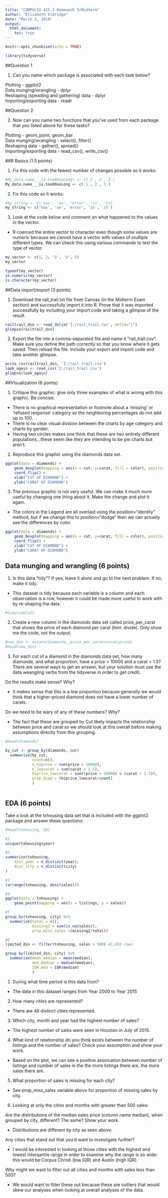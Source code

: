 ```yaml
---
title: "COMPSCIX 415.2 Homework 5/Midterm"
author: "Elizabeth Eldridge"
date: "March 3, 2019"
output: 
  html_document:
    toc: true
---
```


```r
knitr::opts_chunk$set(echo = TRUE)

library(tidyverse)
```

##Question 1

1. Can you name which package is associated with each task below?

Plotting - ggplot2 <br /> 
Data munging/wrangling - dplyr <br />
Reshaping (speading and gathering) data - dplyr <br />
Importing/exporting data - readr <br />

##Question 2

2. Now can you name two functions that you’ve used from each package that you listed above for these
tasks? <br />

Plotting - geom_point, geom_bar <br />
Data munging/wrangling - select(), filter() <br />
Reshaping data - gather(), spread() <br />
Importing/exporting data - read_csv(), write_csv() <br />

##R Basics (1.5 points)

1. Fix this code with the fewest number of changes possible so it works:
```r
#My_data.name___is.too00ooLong! <- c( 1 , 2 , 3 )
My_data.name___is.too00ooLong <- c( 1 , 2 , 3 )
```

2. Fix this code so it works:

```r
#my_string <- C('has', 'an', 'error', 'in', 'it)
my_string <- c('has', 'an', 'error', 'in', 'it')
```

3. Look at the code below and comment on what happened to the values in the vector.

+ R coerced the entire vector to character even though some values
are numeric because we cannot have a vector with values of
multiple different types. We can check this using various 
commands to test the type of vector.

```r
my_vector <- c(1, 2, '3', '4', 5)
my_vector

typeof(my_vector)
is.numeric(my_vector)
is.character(my_vector)
```


##Data import/export (3 points)

1. Download the rail_trail.txt file from Canvas (in the Midterm Exam section) and successfully import it
into R. Prove that it was imported successfully by including your import code and taking a glimpse of
the result.

```r
railtrail_dsn <- read_delim('I:/rail_trail.txt', delim="|")
glimpse(railtrail_dsn)
```


2. Export the file into a comma-separated file and name it “rail_trail.csv”. Make sure you define the path
correctly so that you know where it gets saved. Then reload the file. Include your export and import
code and take another glimpse.

```r
write_csv(railtrail_dsn, 'I:/rail_trail.csv')
look_again <- read_csv('I:/rail_trail.csv')
glimpse(look_again)
```

##Visualization (6 points)

1. Critique this graphic: give only three examples of what is wrong with this graphic. Be concise.

- There is no graphical representation or footnote about a 
'missing' or 'refused response' category so the neighboring percentages do not add up to 100.
- There is no clear visual division between the charts by
age category and charts by gender.
- Having two circles makes one think that these are two entirely
different populations...these seem like they are intending to be
pie charts but aren't.

2. Reproduce this graphic using the diamonds data set.

```r
ggplot(data = diamonds) + 
    geom_boxplot(mapping = aes(x = cut, y=carat, fill = color), position="identity") +
    coord_flip() +
    xlab("CUT OF DIAMOND") +
    ylab("CARAT OF DIAMOND")
```

3. The previous graphic is not very useful. We can make it much more useful by changing one thing about it. Make the change and plot it again.

+ The colors in the Legend are all overlaid using the position="identity" method, but if 
we change this to position="dodge" then we can actually see the differences by color.

```r
ggplot(data = diamonds) + 
    geom_boxplot(mapping = aes(x = cut, y=carat, fill = color), position="dodge") +
    coord_flip() +
    xlab("CUT OF DIAMOND") +
    ylab("CARAT OF DIAMOND")
```

## Data munging and wrangling (6 points)

1. Is this data “tidy”? If yes, leave it alone and go to the next problem. If no, make it tidy.

+ This dataset is tidy because each variable is a column and each observation is a row,
however it could be made more useful to work with by re-shaping the data.

```r
#View(table2)
```

2. Create a new column in the diamonds data set called price_per_carat that shows the price of each diamond per carat (hint: divide). Only show me the code, not the output.

```r
#new_dsn <- mutate(diamonds, price_per_carat=carat/price)
#head(new_dsn)
```

3. For each cut of a diamond in the diamonds data set, how many
diamonds, and what proportion, have a price > 10000 and a carat < 1.5? There are several ways to get an answer, but your solution
must use the data weangling verbs from the tidyverse in order to 
get credit.

Do the results make sense? Why?

+ It makes sense that this is a low proportion because generally we would think that a 
higher-priced diamond does not have a lower number of carats.

Do we need to be wary of any of these numbers? Why?

+ The fact that these are grouped by Cut likely impacts the relationship between price
and carat so we should look at this overall before making assumptions directly from this 
grouping.

```r
#head(diamonds)

by_cut <- group_by(diamonds, cut)
  summarize(by_cut,
            count=n(),
            n_hiprice = sum(price > 10000),
            n_lowcarat = sum(carat < 1.5),
            hiprice_lowcarat = sum((price > 10000) & (carat < 1.5)),
            prop_diam = (hiprice_lowcarat/count)
            )
  
```


## EDA (6 points)

Take a look at the txhousing data set that is included with the ggplot2 package and answer these questions:

```r
#head(txhousing, 50)

#1
unique(txhousing$year)

#2
summarize(txhousing,
    dist_year = n_distinct(year),
    dist_city = n_distinct(city)
)

#3
(arrange(txhousing, desc(sales)))

#4
ggplot(data = txhousing) + 
    geom_point(mapping = aes(x = listings, y = sales))

#5
group_by(txhousing, city) %>%
  summarize(total = n(),
            missing2 = sum(is.na(sales)),
            prop_miss_sales =(missing2/total))

#6 
limited_dsn <- filter(txhousing, sales > 500) #1,883 rows

group_by(limited_dsn, city) %>%
  summarize(mean_median = mean(median),
            med_median = median(median),
            IQR_med = IQR(median)
            )
```

1. During what time period is this data from?

+ The data in this dataset ranges from Year 2000 to Year 2015

2. How many cities are represented?

+ There are 46 distinct cities represented.

3. Which city, month and year had the highest number of sales?

+ The highest number of sales were seen in Houston in July of 2015.

4. What kind of relationship do you think exists between the number of listings and the number of sales? Check your assumption and show your work.

+ Based on the plot, we can see a positive assoication between number of listings
and number of sales in the the more listings there are, the more sales there are.

5. What proportion of sales is missing for each city?

+ See prop_miss_sales variable above for proportion of missing sales by city.

6. Looking at only the cities and months with greater than 500 sales:

Are the distributions of the median sales price (column name median), when grouped by city, different? The same? Show your work.

+ Distributions are different by city as seen above.

Any cities that stand out that you’d want to investigate further?

+ I would be interested in looking at those cities with the highest and lowest
interqartile range in order to examine why the range is so wide: this would
be Corpus Christi (low IQR) and Austin (high IQR).

Why might we want to filter out all cities and months with sales less than 500?

+ We would want to filter these out because these are outliers that would skew
our analyses when looking at overall analyses of the data.

